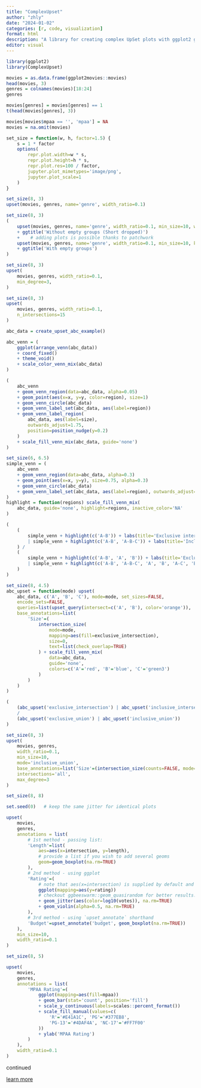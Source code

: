 ---
title: "ComplexUpset"
author: "zhly"
date: "2024-01-02"
categories: [r, code, visualization]
format: html
description: "A library for creating complex UpSet plots with ggplot2 geoms"
editor: visual
---

```{r}
library(ggplot2)
library(ComplexUpset)
```

```{r}
movies = as.data.frame(ggplot2movies::movies)
head(movies, 3)
genres = colnames(movies)[18:24]
genres
```

```{r}
movies[genres] = movies[genres] == 1
t(head(movies[genres], 3))
```

```{r}
movies[movies$mpaa == '', 'mpaa'] = NA
movies = na.omit(movies)
```

```{r}
set_size = function(w, h, factor=1.5) {
    s = 1 * factor
    options(
        repr.plot.width=w * s,
        repr.plot.height=h * s,
        repr.plot.res=100 / factor,
        jupyter.plot_mimetypes='image/png',
        jupyter.plot_scale=1
    )
}
```

```{r}
set_size(8, 3)
upset(movies, genres, name='genre', width_ratio=0.1)
```

```{r}
set_size(8, 3)
(
    upset(movies, genres, name='genre', width_ratio=0.1, min_size=10, wrap=TRUE, set_sizes=FALSE)
    + ggtitle('Without empty groups (Short dropped)')
    +    # adding plots is possible thanks to patchwork
    upset(movies, genres, name='genre', width_ratio=0.1, min_size=10, keep_empty_groups=TRUE, wrap=TRUE, set_sizes=FALSE)
    + ggtitle('With empty groups')
)
```

```{r}
set_size(8, 3)
upset(
    movies, genres, width_ratio=0.1,
    min_degree=3,
)
```

```{r}
set_size(8, 3)
upset(
    movies, genres, width_ratio=0.1,
    n_intersections=15
)
```

```{r}
abc_data = create_upset_abc_example()

abc_venn = (
    ggplot(arrange_venn(abc_data))
    + coord_fixed()
    + theme_void()
    + scale_color_venn_mix(abc_data)
)

(
    abc_venn
    + geom_venn_region(data=abc_data, alpha=0.05)
    + geom_point(aes(x=x, y=y, color=region), size=1)
    + geom_venn_circle(abc_data)
    + geom_venn_label_set(abc_data, aes(label=region))
    + geom_venn_label_region(
        abc_data, aes(label=size),
        outwards_adjust=1.75,
        position=position_nudge(y=0.2)
    )
    + scale_fill_venn_mix(abc_data, guide='none')
)
```

```{r}
set_size(6, 6.5)
simple_venn = (
    abc_venn
    + geom_venn_region(data=abc_data, alpha=0.3)
    + geom_point(aes(x=x, y=y), size=0.75, alpha=0.3)
    + geom_venn_circle(abc_data)
    + geom_venn_label_set(abc_data, aes(label=region), outwards_adjust=2.55)
)
highlight = function(regions) scale_fill_venn_mix(
    abc_data, guide='none', highlight=regions, inactive_color='NA'
)

(
    (
        simple_venn + highlight(c('A-B')) + labs(title='Exclusive intersection of A and B')
        | simple_venn + highlight(c('A-B', 'A-B-C')) + labs(title='Inclusive intersection of A and B')
    ) /
    (
        simple_venn + highlight(c('A-B', 'A', 'B')) + labs(title='Exclusive union of A and B')
        | simple_venn + highlight(c('A-B', 'A-B-C', 'A', 'B', 'A-C', 'B-C')) + labs(title='Inclusive union of A and B')
    )
)
```

```{r}
set_size(8, 4.5)
abc_upset = function(mode) upset(
    abc_data, c('A', 'B', 'C'), mode=mode, set_sizes=FALSE,
    encode_sets=FALSE,
    queries=list(upset_query(intersect=c('A', 'B'), color='orange')),
    base_annotations=list(
        'Size'=(
            intersection_size(
                mode=mode,
                mapping=aes(fill=exclusive_intersection),
                size=0,
                text=list(check_overlap=TRUE)
            ) + scale_fill_venn_mix(
                data=abc_data,
                guide='none',
                colors=c('A'='red', 'B'='blue', 'C'='green3')
            )
        )
    )
)

(
    (abc_upset('exclusive_intersection') | abc_upset('inclusive_intersection'))
    /
    (abc_upset('exclusive_union') | abc_upset('inclusive_union'))
)
```

```{r}
set_size(8, 3)
upset(
    movies, genres,
    width_ratio=0.1,
    min_size=10,
    mode='inclusive_union',
    base_annotations=list('Size'=(intersection_size(counts=FALSE, mode='inclusive_union'))),
    intersections='all',
    max_degree=3
)
```

```{r}
set_size(8, 8)

set.seed(0)   # keep the same jitter for identical plots

upset(
    movies,
    genres,
    annotations = list(
        # 1st method - passing list:
        'Length'=list(
            aes=aes(x=intersection, y=length),
            # provide a list if you wish to add several geoms
            geom=geom_boxplot(na.rm=TRUE)
        ),
        # 2nd method - using ggplot
        'Rating'=(
            # note that aes(x=intersection) is supplied by default and can be skipped
            ggplot(mapping=aes(y=rating))
            # checkout ggbeeswarm::geom_quasirandom for better results!
            + geom_jitter(aes(color=log10(votes)), na.rm=TRUE)
            + geom_violin(alpha=0.5, na.rm=TRUE)
        ),
        # 3rd method - using `upset_annotate` shorthand
        'Budget'=upset_annotate('budget', geom_boxplot(na.rm=TRUE))
    ),
    min_size=10,
    width_ratio=0.1
)
```

```{r}
set_size(8, 5)

upset(
    movies,
    genres,
    annotations = list(
        'MPAA Rating'=(
            ggplot(mapping=aes(fill=mpaa))
            + geom_bar(stat='count', position='fill')
            + scale_y_continuous(labels=scales::percent_format())
            + scale_fill_manual(values=c(
                'R'='#E41A1C', 'PG'='#377EB8',
                'PG-13'='#4DAF4A', 'NC-17'='#FF7F00'
            ))
            + ylab('MPAA Rating')
        )
    ),
    width_ratio=0.1
)
```

continued

[learn more](https://krassowski.github.io/complex-upset/index.html)
